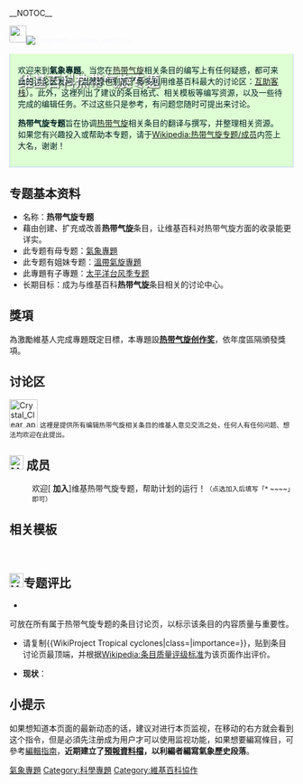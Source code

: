 __NOTOC__
{{熱帶氣旋系列頁面}}
<div align="center">
{{browsebar}}
</div>
<div style="font-family:微軟正黑體, 微软雅黑; -moz-border-radius: 6px; -webkit-border-radius: 6px; border-radius: 6px; color:#f8f8ff; height:50px; {{gradient|#1C5FA7|#DDFFD3|vertical}}">[[File:People_icon.svg|30px]][[File:Temporary_cyclone_north.svg|left]]
<div style="margin-top:10px; margin-left:10px;font-size:25px;color:white;font-weight: bold; text-shadow: #000 1px 1px 3px;padding:6px;">维基百科热带气旋专题</div></div>
<div style="display: block;border: 1px solid #BED0FF;vertical-align: top;background: #DDFFD3;color: #002124;margin-bottom: 10px;padding: 1em;margin-top: 0em;{{border-radius|0px 0px 6px 6px}};padding-top: .3em;border-top:none;">
{{维基专题状态|active|WP:TCPJ|portal=热带气旋|topic=[[热带气旋|热带气旋]]}}
欢迎来到'''氣象專題'''。当您在[[热带气旋|热带气旋]]相关条目的编写上有任何疑惑，都可来此的讨论区发问（当然您也别忘了多多利用维基百科最大的讨论区：[[维基百科:互助客栈|互助客栈]]）。此外，这裡列出了建议的条目格式、相关模板等编写资源，以及一些待完成的编辑任务。不过这些只是参考，有问题您随时可提出来讨论。

'''热带气旋专题'''旨在协调[[热带气旋|热带气旋]]相关条目的翻译与撰写，并整理相关资源。{{WikiProject:热带气旋/条目计数}}
如果您有兴趣投入或帮助本专题，请于[[WikiProject:热带气旋/成员|Wikipedia:热带气旋专题/成员]]内签上大名，谢谢！

</div>
{{clear}}
{{中文维基人}}

== 专题基本资料 ==
*名称：'''热带气旋专题'''
*藉由创建、扩充或改善'''热带气旋'''条目，让维基百科对热带气旋方面的收录能更详实。
*此专题有母专题：[[WikiProject:气象|氣象專題]]
*此专题有姐妹专题：[[WikiProject:溫帶氣旋|溫帶氣旋專題]]
*此專題有子專題：[[WikiProject:太平洋颱風季|太平洋台风季专题]]
*长期目标：成为与维基百科'''热带气旋'''条目相关的讨论中心。

== 獎項 ==
為激勵維基人完成專題既定目標，本專題設'''[[WikiProject:热带气旋/热带气旋创作奖|热带气旋创作奖]]'''，依年度區隔頒發獎項。

==讨论区==
[[File:Crystal_Clear_app_kteatime.png|50px]]
<small>这裡是提供所有编辑热带气旋相关条目的维基人意见交流之处，任何人有任何问题、想法均欢迎在此提出。</small>


== [[File:Nuvola_apps_kuser.svg|25px]] 成员 ==

: 欢迎[{{fullurl:WikiProject:热带气旋/成员|action=edit}} '''加入''']维基热带气旋专题，帮助计划的运行！<small>（点选加入后填写「<nowiki>* ~~~~</nowiki>」即可）</small>
{{HideH
|Head = 维基热带气旋专题成员列表
|FrameStyle = border: 1px solid #D4D4D4; padding: 5px;
|HeadStyle = background: #E6C3C3;
|ContentStyle = 
}}
{{WikiProject:热带气旋/成员}}
{{HideF}}

==相关模板==
{{热带气旋}}
<br />

== [[File:Yellow_star,_blue_check,_green_plus.svg|25px]]专题评比 ==
*{{T1|WikiProject Tropical cyclones}}
可放在所有属于热带气旋专题的条目讨论页，以标示该条目的内容质量与重要性。
{{WikiProject Tropical cyclones|class=|category=no}}
*请复制<nowiki>{{WikiProject Tropical cyclones|class=|importance=}}</nowiki>，贴到条目讨论页最顶端，并根据[[Wikipedia:条目质量评级标准|Wikipedia:条目质量评级标准]]为该页面作出评价。

*'''现状'''：
{{Articles by Quality
 |topic=热带气旋
 |project=热带气旋
 |format=TOC
}}
{{Articles by Importance
 |topic=热带气旋
 |project=热带气旋
}}

==小提示==
如果想知道本页面的最新动态的话，建议对进行本页监视，在移动的右方就会看到这个指令，但是必須先注册成为用户才可以使用监视功能，如果想要編寫條目，可參考[[WikiProject:热带气旋/编辑指南|編輯指南]]，'''近期建立了[[WikiProject:熱帶氣旋/預報資料檔|預報資料檔]]，以利編者編寫氣象歷史段落'''。
{{WikiProject:热带气旋/动态}}

{{WikiProject Footer}}

[[Category:氣象專題|]]
[[Category:科學專題|Category:科學專題]]
[[Category:維基百科協作|Category:維基百科協作]]